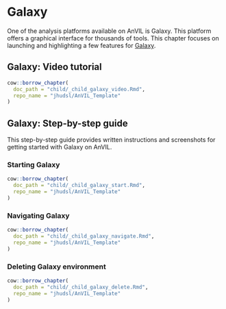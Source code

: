 # Galaxy

One of the analysis platforms available on AnVIL is Galaxy. This platform offers a graphical interface for thousands of tools. This chapter focuses on launching and highlighting a few features for [Galaxy](https://anvilproject.org/learn/run-interactive-analyses/getting-started-with-galaxy).

## Galaxy: Video tutorial

```r
cow::borrow_chapter(
  doc_path = "child/_child_galaxy_video.Rmd",
  repo_name = "jhudsl/AnVIL_Template"
)
```

## Galaxy: Step-by-step guide

This step-by-step guide provides written instructions and screenshots for getting started with Galaxy on AnVIL.


### Starting Galaxy

```r
cow::borrow_chapter(
  doc_path = "child/_child_galaxy_start.Rmd",
  repo_name = "jhudsl/AnVIL_Template"
)
```

### Navigating Galaxy

```r
cow::borrow_chapter(
  doc_path = "child/_child_galaxy_navigate.Rmd",
  repo_name = "jhudsl/AnVIL_Template"
)
```

### Deleting Galaxy environment

```r
cow::borrow_chapter(
  doc_path = "child/_child_galaxy_delete.Rmd",
  repo_name = "jhudsl/AnVIL_Template"
)
```
